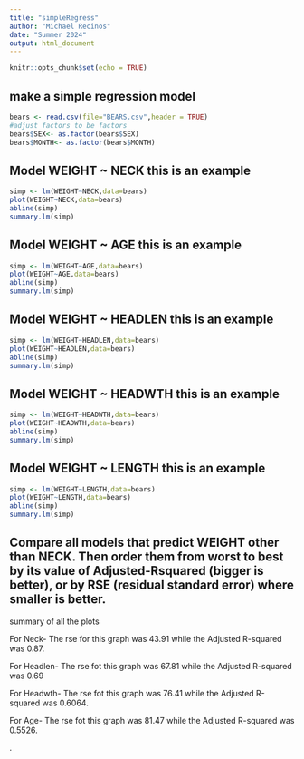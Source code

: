 ```yaml
---
title: "simpleRegress"
author: "Michael Recinos"
date: "Summer 2024"
output: html_document
---
```


```r
knitr::opts_chunk$set(echo = TRUE)
```

## make a simple regression model

```r
bears <- read.csv(file="BEARS.csv",header = TRUE)
#adjust factors to be factors
bears$SEX<- as.factor(bears$SEX)
bears$MONTH<- as.factor(bears$MONTH)
```

## Model WEIGHT ~ NECK  this is an example  

```r
simp <- lm(WEIGHT~NECK,data=bears)
plot(WEIGHT~NECK,data=bears)
abline(simp)
summary.lm(simp)
```

## Model WEIGHT ~ AGE  this is an example 

```r
simp <- lm(WEIGHT~AGE,data=bears)
plot(WEIGHT~AGE,data=bears)
abline(simp)
summary.lm(simp)
```

## Model WEIGHT ~ HEADLEN  this is an example 

```r
simp <- lm(WEIGHT~HEADLEN,data=bears)
plot(WEIGHT~HEADLEN,data=bears)
abline(simp)
summary.lm(simp)
```

## Model WEIGHT ~ HEADWTH  this is an example 

```r
simp <- lm(WEIGHT~HEADWTH,data=bears)
plot(WEIGHT~HEADWTH,data=bears)
abline(simp)
summary.lm(simp)
```

## Model WEIGHT ~ LENGTH  this is an example 

```r
simp <- lm(WEIGHT~LENGTH,data=bears)
plot(WEIGHT~LENGTH,data=bears)
abline(simp)
summary.lm(simp)
```

## Compare all models that predict WEIGHT other than NECK. Then order them from worst to best by its value of Adjusted-Rsquared (bigger is better), or by RSE (residual standard error) where smaller is better. 


summary of all the plots 

For Neck- The rse for this graph was 43.91 while the Adjusted R-squared was 0.87.

For Headlen- The rse fot this graph was 67.81 while the Adjusted R-squared was 0.69

For Headwth- The rse fot this graph was 76.41 while the Adjusted R-squared was 0.6064.

For Age- The rse fot this graph was 81.47 while the Adjusted R-squared was 0.5526.

.